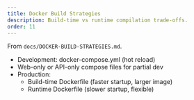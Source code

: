 ```yaml
---
title: Docker Build Strategies
description: Build-time vs runtime compilation trade-offs.
order: 11
---
```


From `docs/DOCKER-BUILD-STRATEGIES.md`.

- Development: docker-compose.yml (hot reload)
- Web-only or API-only compose files for partial dev
- Production:
  - Build-time Dockerfile (faster startup, larger image)
  - Runtime Dockerfile (slower startup, flexible)
